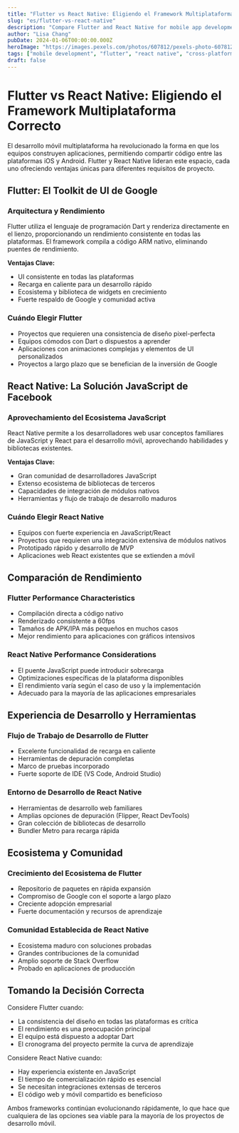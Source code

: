 ```yaml
---
title: "Flutter vs React Native: Eligiendo el Framework Multiplataforma Correcto"
slug: "es/flutter-vs-react-native"
description: "Compare Flutter and React Native for mobile app development. Learn about performance, ecosystem, and development experience to make informed decisions."
author: "Lisa Chang"
pubDate: 2024-01-06T00:00:00.000Z
heroImage: "https://images.pexels.com/photos/607812/pexels-photo-607812.jpeg?auto=compress&cs=tinysrgb&w=1260&h=750&dpr=1"
tags: ["mobile development", "flutter", "react native", "cross-platform"]
draft: false
---
```


# Flutter vs React Native: Eligiendo el Framework Multiplataforma Correcto

El desarrollo móvil multiplataforma ha revolucionado la forma en que los equipos construyen aplicaciones, permitiendo compartir código entre las plataformas iOS y Android. Flutter y React Native lideran este espacio, cada uno ofreciendo ventajas únicas para diferentes requisitos de proyecto.

## Flutter: El Toolkit de UI de Google

### Arquitectura y Rendimiento

Flutter utiliza el lenguaje de programación Dart y renderiza directamente en el lienzo, proporcionando un rendimiento consistente en todas las plataformas. El framework compila a código ARM nativo, eliminando puentes de rendimiento.

**Ventajas Clave:**

- UI consistente en todas las plataformas
- Recarga en caliente para un desarrollo rápido
- Ecosistema y biblioteca de widgets en crecimiento
- Fuerte respaldo de Google y comunidad activa

### Cuándo Elegir Flutter

- Proyectos que requieren una consistencia de diseño pixel-perfecta
- Equipos cómodos con Dart o dispuestos a aprender
- Aplicaciones con animaciones complejas y elementos de UI personalizados
- Proyectos a largo plazo que se benefician de la inversión de Google

## React Native: La Solución JavaScript de Facebook

### Aprovechamiento del Ecosistema JavaScript

React Native permite a los desarrolladores web usar conceptos familiares de JavaScript y React para el desarrollo móvil, aprovechando habilidades y bibliotecas existentes.

**Ventajas Clave:**

- Gran comunidad de desarrolladores JavaScript
- Extenso ecosistema de bibliotecas de terceros
- Capacidades de integración de módulos nativos
- Herramientas y flujo de trabajo de desarrollo maduros

### Cuándo Elegir React Native

- Equipos con fuerte experiencia en JavaScript/React
- Proyectos que requieren una integración extensiva de módulos nativos
- Prototipado rápido y desarrollo de MVP
- Aplicaciones web React existentes que se extienden a móvil

## Comparación de Rendimiento

### Flutter Performance Characteristics

- Compilación directa a código nativo
- Renderizado consistente a 60fps
- Tamaños de APK/IPA más pequeños en muchos casos
- Mejor rendimiento para aplicaciones con gráficos intensivos

### React Native Performance Considerations

- El puente JavaScript puede introducir sobrecarga
- Optimizaciones específicas de la plataforma disponibles
- El rendimiento varía según el caso de uso y la implementación
- Adecuado para la mayoría de las aplicaciones empresariales

## Experiencia de Desarrollo y Herramientas

### Flujo de Trabajo de Desarrollo de Flutter

- Excelente funcionalidad de recarga en caliente
- Herramientas de depuración completas
- Marco de pruebas incorporado
- Fuerte soporte de IDE (VS Code, Android Studio)

### Entorno de Desarrollo de React Native

- Herramientas de desarrollo web familiares
- Amplias opciones de depuración (Flipper, React DevTools)
- Gran colección de bibliotecas de desarrollo
- Bundler Metro para recarga rápida

## Ecosistema y Comunidad

### Crecimiento del Ecosistema de Flutter

- Repositorio de paquetes en rápida expansión
- Compromiso de Google con el soporte a largo plazo
- Creciente adopción empresarial
- Fuerte documentación y recursos de aprendizaje

### Comunidad Establecida de React Native

- Ecosistema maduro con soluciones probadas
- Grandes contribuciones de la comunidad
- Amplio soporte de Stack Overflow
- Probado en aplicaciones de producción

## Tomando la Decisión Correcta

Considere Flutter cuando:

- La consistencia del diseño en todas las plataformas es crítica
- El rendimiento es una preocupación principal
- El equipo está dispuesto a adoptar Dart
- El cronograma del proyecto permite la curva de aprendizaje

Considere React Native cuando:

- Hay experiencia existente en JavaScript
- El tiempo de comercialización rápido es esencial
- Se necesitan integraciones extensas de terceros
- El código web y móvil compartido es beneficioso

Ambos frameworks continúan evolucionando rápidamente, lo que hace que cualquiera de las opciones sea viable para la mayoría de los proyectos de desarrollo móvil.
